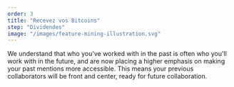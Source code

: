 ```yaml
---
order: 3
title: "Recevez vos Bitcoins"
step: "Dividendes"
image: "/images/feature-mining-illustration.svg"
---
```


We understand that who you've worked with in the past is often who you'll work with in the future, and are now placing a higher emphasis on making your past mentions more accessible. This means your previous collaborators will be front and center, ready for future collaboration.
